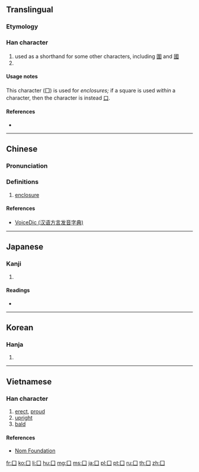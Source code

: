 {{also|[[圍]]|[[國]]|[[口]] (kǒu)}}
==Translingual==
{{stroke order|type=animate}}

===Etymology===
{{Han etyl}}

===Han character===
{{Han char|rn=31|rad=囗|as=00|sn=3|four=60000|canj=BM,XXBM}}

# used as a shorthand for some other characters, including [[圍]] and [[國]]
# {{mul-kangxi radical-def}}

====Usage notes====
This character (囗) is used for ''enclosures;'' if a square is used ''within'' a character, then the character is instead [[口]].

====References====
* {{Han ref|kx=0216.140|dkj=04675|dj=0439.150|hdz=10710.080|uh=56D7|ud=22231|bh=C949|bd=51529}}

----

==Chinese==
{{zh-forms}}

===Pronunciation===
{{zh-pron
|m=wéi,guó
|c=wai4
|h=pfs=vì
|mn=ûi/kok
|w=
|mc=y
|oc=y
|ma=|ma2=
|cat=a
}}

===Definitions===
{{zh-hanzi}}

# [[enclosure]]

====References====
* [http://cn.voicedic.com/ VoiceDic (汉语方言发音字典)]

----

==Japanese==

===Kanji===
{{ja-kanji|grade=|rs=囗00}}

# {{defn|lang=ja|sort=囗00}}

====Readings====
* {{ja-readings|on=[[い]] (i), [[こく]] (koku)|kun=[[かこむ]] (kakomu), [[くに]] (kuni)}}

----

==Korean==

===Hanja===
{{ko-hanja|hangeul=[[국]], [[위]]|rv=guk, wi|mr=kuk, wi|y=kwuk, wi}}

# {{defn|lang=ko|sort=囗00}}

----

==Vietnamese==

===Han character===
{{vi-hantu|[[vi]]|rs=囗00}}

# [[erect]], [[proud]]
# [[upright]]
# [[bald]]

====References====
* [http://nomfoundation.org/common/nom_details.php?codepoint=56d7 Nom Foundation]

[[Category:CJKV radicals| ]]

[[fr:囗]]
[[ko:囗]]
[[li:囗]]
[[hu:囗]]
[[mg:囗]]
[[ms:囗]]
[[ja:囗]]
[[pl:囗]]
[[pt:囗]]
[[ru:囗]]
[[th:囗]]
[[zh:囗]]